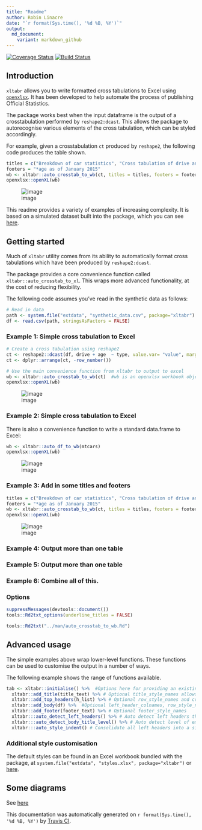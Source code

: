 ```yaml
---
title: "Readme"
author: Robin Linacre
date: "`r format(Sys.time(), '%d %B, %Y')`"
output:
  md_document:
    variant: markdown_github
---
```


[![Coverage Status](https://img.shields.io/codecov/c/github/moj-analytical-services/xltabr/dev.svg)](https://codecov.io/github/moj-analytical-services/xltabr?branch=dev)
[![Build Status](https://travis-ci.org/moj-analytical-services/xltabr.svg?branch=dev)](https://travis-ci.org/moj-analytical-services/xltabr)

## Introduction

`xltabr` allows you to write formatted cross tabulations to Excel using [`openxlsx`](https://github.com/awalker89/openxlsx).  It has been developed to help automate the process of publishing Official Statistics.

The package works best when the input dataframe is the output of a crosstabulation performed by `reshape2:dcast`.  This allows the package to autorecognise various elements of the cross tabulation, which can be styled accordingly.

For example, given a crosstabulation `ct` produced by `reshape2`, the following code produces the table shown.

``` r
titles = c("Breakdown of car statistics", "Cross tabulation of drive and age against type*")
footers = "*age as of January 2015"
wb <- xltabr::auto_crosstab_to_wb(ct, titles = titles, footers = footers)
openxlsx::openXL(wb)
```

![image](vignettes/example_1.png)

This readme provides a variety of examples of increasing complexity.  It is based on a simulated dataset built into the package, which you can see [here](https://github.com/moj-analytical-services/xltabr/blob/dev/inst/extdata/synthetic_data.csv).


## Getting started

Much of `xltabr` utility comes from its ability to automatically format cross tabulations which have been produced by `reshape2:dcast`.

The package provides a core convenience function called `xltabr::auto_crosstab_to_xl`. This wraps more advanced functionality, at the cost of reducing flexibility. 

The following code assumes you've read in the synthetic data as follows:

```r
# Read in data 
path <- system.file("extdata", "synthetic_data.csv", package="xltabr")
df <- read.csv(path, stringsAsFactors = FALSE)
```

### Example 1:  Simple cross tabulation to Excel

```r
# Create a cross tabulation using reshape2
ct <- reshape2::dcast(df, drive + age  ~ type, value.var= "value", margins=c("drive", "age"), fun.aggregate = sum)
ct <- dplyr::arrange(ct, -row_number())

# Use the main convenience function from xltabr to output to excel
wb <- xltabr::auto_crosstab_to_wb(ct)  #wb is an openxlsx workbook object
openxlsx::openXL(wb)
```

![image](vignettes/example_2.png)

### Example 2:  Simple cross tabulation to Excel

There is also a convenience function to  write a standard data.frame to Excel:

```r
wb <- xltabr::auto_df_to_wb(mtcars)
openxlsx::openXL(wb)
```

![image](vignettes/example_3.png)

### Example 3:  Add in some titles and footers

``` r
titles = c("Breakdown of car statistics", "Cross tabulation of drive and age against type*")
footers = "*age as of January 2015"
wb <- xltabr::auto_crosstab_to_wb(ct, titles = titles, footers = footers)
openxlsx::openXL(wb)
```

![image](vignettes/example_1.png)

### Example 4:  Output more than one table


### Example 5:  Output more than one table


### Example 6:  Combine all of this.


### Options 

```r
suppressMessages(devtools::document())
tools::Rd2txt_options(underline_titles = FALSE)
```

```r
tools::Rd2txt("../man/auto_crosstab_to_wb.Rd")
```
## Advanced usage

The simple examples above wrap lower-level functions.  These functions can be used to customise the output in a number of ways.

The following example shows the range of functions available.

```r

tab <- xltabr::initialise() %>%  #Options here for providing an existing workbook, changing worksheet name, and position of table in wb
  xltabr::add_title(title_text) %>% # Optional title_style_names allows user to specify formatting
  xltabr::add_top_headers(h_list) %>% # Optional row_style_names and col_style_names allows custom formatting
  xltabr::add_body(df) %>%  #Optional left_header_colnames, row_style_names, left_header_style_names col_style names
  xltabr::add_footer(footer_text) %>% # Optional footer_style_names
  xltabr:::auto_detect_left_headers() %>% # Auto detect left headers through presence of keyword, default = '(all)'
  xltabr:::auto_detect_body_title_level() %>% # Auto detect level of emphasis of each row in body, through presence of keyword
  xltabr:::auto_style_indent() # Consolidate all left headers into a single column, with indentation to signify emphasis level
```

### Additional style customisation

The default styles can be found in an Excel workbook bundled with the package, at `system.file("extdata", "styles.xlsx", package="xltabr")` or [here](https://github.com/moj-analytical-services/xltabr/blob/dev/inst/extdata/styles.xlsx).

## Some diagrams

See [here](https://drive.google.com/file/d/0BwYwuy7YhhdxY2hGQnVGNFN6QkE/view?usp=sharing)

This documentation was automatically generated on `r format(Sys.time(), '%d %B, %Y')` by [Travis CI](https://travis-ci.org/).

